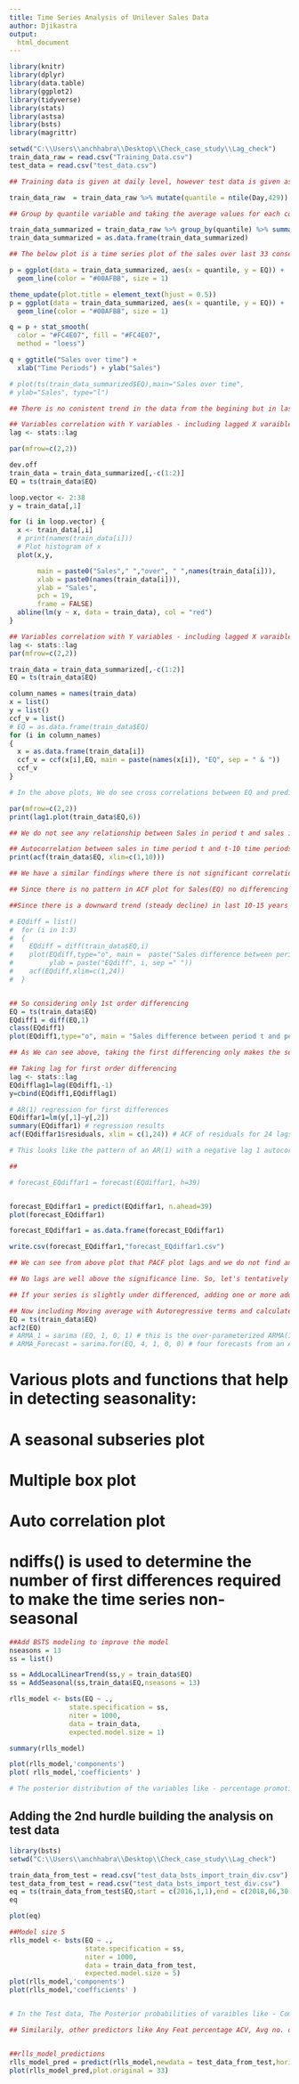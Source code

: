 ---
title: Time Series Analysis of Unilever Sales Data
author: Djikastra
output:
  html_document
---

```{r, message=FALSE, warning=FALSE}

library(knitr)
library(dplyr)
library(data.table)
library(ggplot2)
library(tidyverse)
library(stats)
library(astsa)
library(bsts)
library(magrittr)

```

```{r Set_working_directory, warning=FALSE}

setwd("C:\\Users\\anchhabra\\Desktop\\Check_case_study\\Lag_check")
train_data_raw = read.csv("Training_Data.csv")
test_data = read.csv("test_data.csv")

```


```{r Raw_data_import,warning=FALSE}

## Training data is given at daily level, however test data is given as a year into 13 periods. let's convert the training data into test data format

train_data_raw  = train_data_raw %>% mutate(quantile = ntile(Day,429))

## Group by quantile variable and taking the average values for each column

train_data_summarized = train_data_raw %>% group_by(quantile) %>% summarise_each(funs(mean))
train_data_summarized = as.data.frame(train_data_summarized)

## The below plot is a time series plot of the sales over last 33 consecutive years

p = ggplot(data = train_data_summarized, aes(x = quantile, y = EQ)) + 
  geom_line(color = "#00AFBB", size = 1)

theme_update(plot.title = element_text(hjust = 0.5))
p = ggplot(data = train_data_summarized, aes(x = quantile, y = EQ)) + 
  geom_line(color = "#00AFBB", size = 1)

q = p + stat_smooth(
  color = "#FC4E07", fill = "#FC4E07",
  method = "loess")

q + ggtitle("Sales over time") +
  xlab("Time Periods") + ylab("Sales")

# plot(ts(train_data_summarized$EQ),main="Sales over time",
# ylab="Sales", type="l")

## There is no conistent trend in the data from the begining but in last 10-15 years there is steady decline (slow trend) in the sales of the brand hence the series may not be stationary and there are no obvious outliers, There is seasonality - a regularly repeating pattern of highs and lows related to months of the year.

```


```{r,warning=FALSE,fig.width=12, fig.height=8}

## Variables correlation with Y variables - including lagged X varaibles
lag <- stats::lag

par(mfrow=c(2,2))

dev.off
train_data = train_data_summarized[,-c(1:2)]
EQ = ts(train_data$EQ)

loop.vector <- 2:38
y = train_data[,1]

for (i in loop.vector) {
  x <- train_data[,i]
  # print(names(train_data[i]))
  # Plot histogram of x
  plot(x,y,

       main = paste0("Sales"," ","over", " ",names(train_data[i])),
       xlab = paste0(names(train_data[i])),
       ylab = "Sales",
       pch = 19,
       frame = FALSE)
  abline(lm(y ~ x, data = train_data), col = "red")
}

```


```{r, warning=FALSE,fig.width=12, fig.height=8}

## Variables correlation with Y variables - including lagged X varaibles
lag <- stats::lag
par(mfrow=c(2,2))

train_data = train_data_summarized[,-c(1:2)]
EQ = ts(train_data$EQ)

column_names = names(train_data)
x = list()
y = list()
ccf_v = list() 
# EQ = as.data.frame(train_data$EQ)
for (i in column_names)
{
  x = as.data.frame(train_data[i])
  ccf_v = ccf(x[i],EQ, main = paste(names(x[i]), "EQ", sep = " & "))
  ccf_v
}

# In the above plots, We do see cross correlations between EQ and predictors like - Social Search Impressions, Median rainfall, Inflation, Percentage of promotions dollars amount, EQ Category, EQ Subcategory and Percentage promotions dollars in subcategory. But again the correlations are not dominant, also we do  see not strong corss correlations between lagged predictors and Sales (EQ)

```


```{r Basic Time Series, warning=FALSE,fig.width=12, fig.height=8}

par(mfrow=c(2,2))
print(lag1.plot(train_data$EQ,6))

## We do not see any relationship between Sales in period t and sales in period t-1, so an AR() model with any lags might not be a useful model

## Autocorrelation between sales in time period t and t-10 time periods
print(acf(train_data$EQ, xlim=c(1,10)))

## We have a similar findings where there is not significant correlation between sales in period t and sales in period t-10 lags

## Since there is no pattern in ACF plot for Sales(EQ) no differencing is required - But we should always check the ADF test - whether we need to do the differencing or not

```

```{r,warning = FALSE}
##Since there is a downward trend (steady decline) in last 10-15 years of sales, we examine the first differences to detrend the series and try to make it stationary

# EQdiff = list()
#  for (i in 1:3)
#  {
#    EQdiff = diff(train_data$EQ,i)
#    plot(EQdiff,type="o", main =  paste("Sales difference between period t and period t-", i,sep = ""),
#         ylab = paste("EQdiff", i, sep =" "))
#    acf(EQdiff,xlim=c(1,24))
#  }


## So considering only 1st order differencing
EQ = ts(train_data$EQ)
EQdiff1 = diff(EQ,1)
class(EQdiff1)
plot(EQdiff1,type="o", main = "Sales difference between period t and period t-1")

## As We can see above, taking the first differencing only makes the series stationary

## Taking lag for first order differencing
lag <- stats::lag
EQdifflag1=lag(EQdiff1,-1)
y=cbind(EQdiff1,EQdifflag1)

# AR(1) regression for first differences
EQdiffar1=lm(y[,1]~y[,2]) 
summary(EQdiffar1) # regression results
acf(EQdiffar1$residuals, xlim = c(1,24)) # ACF of residuals for 24 lags.

# This looks like the pattern of an AR(1) with a negative lag 1 autocorrelation. Sales in period t lag 1 is autoregressive terms is -46% sales in period t-1

##

# forecast_EQdiffar1 = forecast(EQdiffar1, h=39)


forecast_EQdiffar1 = predict(EQdiffar1, n.ahead=39)
plot(forecast_EQdiffar1)

forecast_EQdiffar1 = as.data.frame(forecast_EQdiffar1)

write.csv(forecast_EQdiffar1,"forecast_EQdiffar1.csv")

```

```{r,warning=FALSE}
## We can see from above plot that PACF plot lags and we do not find any las significant even at 1st order of lags(p). But we should tentatively fix the p as 1. 

## No lags are well above the significance line. So, let's tentatively fix q as 1

## If your series is slightly under differenced, adding one or more additional AR terms usually makes it up. Likewise, if it is slightly over-differenced, try adding an additional MA term

## Now including Moving average with Autoregressive terms and calculate ARMA and ARIMA model to generate forecast
EQ = ts(train_data$EQ)
acf2(EQ)
# ARMA_1 = sarima (EQ, 1, 0, 1) # this is the over-parameterized ARMA(1,1) model 
# ARMA_Forecast = sarima.for(EQ, 4, 1, 0, 0) # four forecasts from an AR(1) model for the erie data 

```

# Various plots and functions that help in detecting seasonality:
# A seasonal subseries plot
# Multiple box plot
# Auto correlation plot
# ndiffs() is used to determine the number of first differences required to make the time series non-seasonal

```{r,warning=FALSE,fig.width=12, fig.height=8 }

##Add BSTS modeling to improve the model
nseasons = 13
ss = list()

ss = AddLocalLinearTrend(ss,y = train_data$EQ)
ss = AddSeasonal(ss,train_data$EQ,nseasons = 13)

rlls_model <- bsts(EQ ~ .,
               state.specification = ss,
               niter = 1000,
               data = train_data,
               expected.model.size = 1)

summary(rlls_model)

plot(rlls_model,'components')
plot( rlls_model,'coefficients' )

# The posterior distribution of the variables like - percentage promotion dollars in sales categories, subctaegories and rainfall are obtained by MCMC sampling. These probablities showcase measurement of the likelihood of inclusion of beforementioned variables in the true model.

```


## Adding the 2nd hurdle building the analysis on test data

```{r,warning=FALSE, fig.width=12, fig.height=8}

library(bsts)
setwd("C:\\Users\\anchhabra\\Desktop\\Check_case_study\\Lag_check")

train_data_from_test = read.csv("test_data_bsts_import_train_div.csv")
test_data_from_test = read.csv("test_data_bsts_import_test_div.csv")
eq = ts(train_data_from_test$EQ,start = c(2016,1,1),end = c(2018,06,30), frequency = 13)
eq

plot(eq)

```

```{r,warning=FALSE, fig.width=12, fig.height=10}

##Model size 5
rlls_model <- bsts(EQ ~ .,
                   state.specification = ss,
                   niter = 1000,
                   data = train_data_from_test,
                   expected.model.size = 5)
plot(rlls_model,'components')
plot(rlls_model,'coefficients' )


# In the Test data, The Posterior probabilities of varaibles like - Competitor 3 Regular price index have -ve impact on our Brand sales which means if price competitor 3 RPI increases then our Brand's sales decreases, which is more intuitive than training data model.

## Similarily, other predictors like Any Feat percentage ACV, Avg no. of items, competitor 2 RPI showcase a +ve impact on our Brand's sales hence, inclusion of these over other variables will exhibit significant probabilities.


##rlls_model_predictions
rlls_model_pred = predict(rlls_model,newdata = test_data_from_test,horizon = 6)
plot(rlls_model_pred,plot.original = 33)

```




